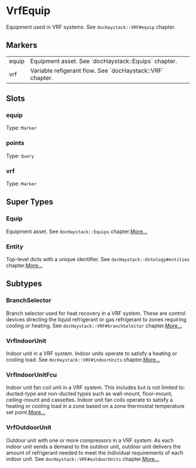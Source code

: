# VrfEquip
Equipment used in VRF systems.  See `docHaystack::VRF#equip` chapter.
## Markers
<table>
<tbody>
<tr>
<td className='p-2 align-top'><span className='bg-sky-200 rounded-md px-3 py-1 text-sky-700 block font-semibold text-center text-sm'>equip </span></td>
<td className='p-2 align-top'>Equipment asset. See `docHaystack::Equips` chapter.</td>
</tr>
<tr>
<td className='p-2 align-top'><span className='bg-sky-200 rounded-md px-3 py-1 text-sky-700 block font-semibold text-center text-sm'>vrf </span></td>
<td className='p-2 align-top'>Variable refigerant flow.  See `docHaystack::VRF` chapter.</td>
</tr>
</tbody>
</table>

## Slots

### equip
Type: `Marker`

### points
Type: `Query`

### vrf
Type: `Marker`



## Super Types
### Equip
Equipment asset.
See `docHaystack::Equips` chapter.[More...](/ph/entities/Equip)

### Entity
Top-level dicts with a unique identifier.
See `docHaystack::Ontology#entities` chapter.[More...](/ph/entities/Entity)


## Subtypes
### BranchSelector
Branch selector used for heat recovery in a VRF system.  These are
control devices directing the liquid refrigerant or gas refrigerant
to zones requiring cooling or heating. See `docHaystack::VRF#branchSelector`
chapter.[More...](./BranchSelector)
### VrfIndoorUnit
Indoor unit in a VRF system.  Indoor units operate to satisfy a heating
or cooling load. See `docHaystack::VRF#indoorUnits` chapter.[More...](./VrfIndoorUnit)
### VrfIndoorUnitFcu
Indoor unit fan coil unit in a VRF system.  This includes but is not
limited to: ducted-type and non-ducted types such as wall-mount,
floor-mount, ceiling-mount and cassettes.  Indoor unit fan coils operate
to satisfy a heating  or cooling load in a zone based on a zone thermostat
temperature set point.[More...](./VrfIndoorUnitFcu)
### VrfOutdoorUnit
Outdoor unit with one or more compressors in a VRF system. As each indoor
unit sends a demand to the outdoor unit, outdoor unit delivers the amount
of refrigerant needed to meet the individual requirements of each indoor
unit.  See `docHaystack::VRF#outdoorUnits` chapter.[More...](./VrfOutdoorUnit)
